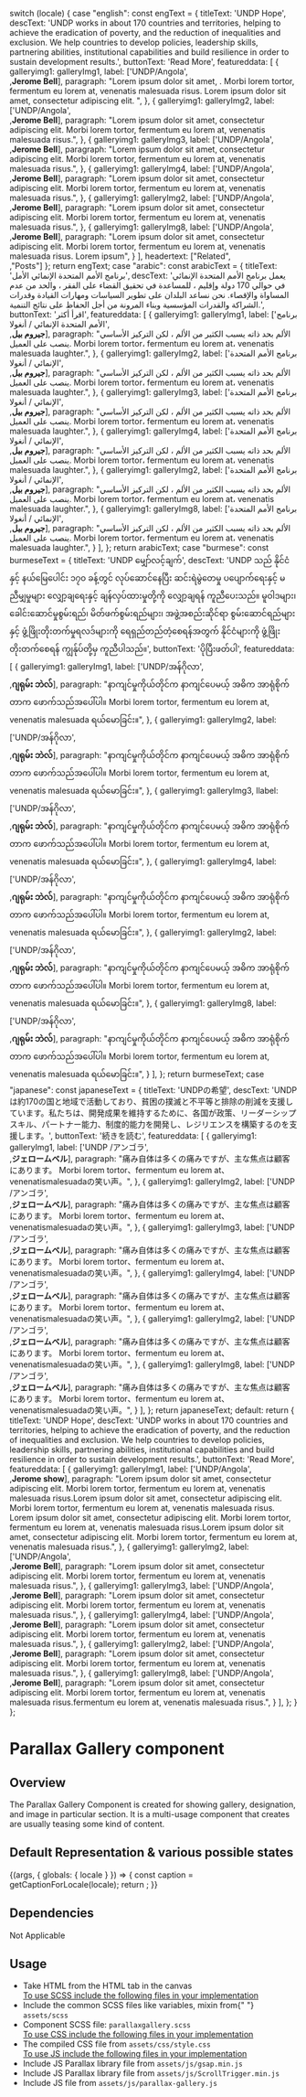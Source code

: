 
  switch (locale) {
    case "english":
      const engText = {
       titleText: 'UNDP Hope',
       descText: 'UNDP works in about 170 countries and territories, helping to achieve the eradication of poverty, and the reduction of inequalities and exclusion. We help countries to develop policies, leadership skills, partnering abilities, institutional capabilities and build resilience in order to sustain development results.',
       buttonText: 'Read More',
       featureddata: [
          {
          galleryimg1: galleryImg1,
          label: ['UNDP/Angola',<br/>,<strong>Jerome Bell</strong>],
          paragraph: "Lorem ipsum dolor sit amet, . Morbi lorem tortor, fermentum eu lorem at, venenatis malesuada risus. Lorem ipsum dolor sit amet, consectetur adipiscing elit. ",
          },
          {
          galleryimg1: galleryImg2,
          label: ['UNDP/Angola',<br/>,<strong>Jerome Bell</strong>],
          paragraph: "Lorem ipsum dolor sit amet, consectetur adipiscing elit. Morbi lorem tortor, fermentum eu lorem at, venenatis malesuada risus.",
          },
          {
          galleryimg1: galleryImg3,
          label: ['UNDP/Angola',<br/>,<strong>Jerome Bell</strong>],
          paragraph: "Lorem ipsum dolor sit amet, consectetur adipiscing elit. Morbi lorem tortor, fermentum eu lorem at, venenatis malesuada risus.",
          },
          {
          galleryimg1: galleryImg4,
          label: ['UNDP/Angola',<br/>,<strong>Jerome Bell</strong>],
          paragraph: "Lorem ipsum dolor sit amet, consectetur adipiscing elit. Morbi lorem tortor, fermentum eu lorem at, venenatis malesuada risus.",
          },
          {
          galleryimg1: galleryImg2,
          label: ['UNDP/Angola',<br/>,<strong>Jerome Bell</strong>],
          paragraph: "Lorem ipsum dolor sit amet, consectetur adipiscing elit. Morbi lorem tortor, fermentum eu lorem at, venenatis malesuada risus.",
          },
          {
          galleryimg1: galleryImg8,
          label: ['UNDP/Angola',<br/>,<strong>Jerome Bell</strong>],
          paragraph: "Lorem ipsum dolor sit amet, consectetur adipiscing elit. Morbi lorem tortor, fermentum eu lorem at, venenatis malesuada risus. Lorem ipsum",
          }
        ],
        headertext: ["Related",<br/>,"Posts"]
      };
      return engText;
    case "arabic":
      const arabicText = {
        titleText: 'برنامج الأمم المتحدة الإنمائي الأمل',
        descText: 'يعمل برنامج الأمم المتحدة الإنمائي في حوالي 170 دولة وإقليم ، للمساعدة في تحقيق القضاء على الفقر ، والحد من عدم المساواة والإقصاء. نحن نساعد البلدان على تطوير السياسات ومهارات القيادة وقدرات الشراكة والقدرات المؤسسية وبناء المرونة من أجل الحفاظ على نتائج التنمية.',
        buttonText: 'اقرأ أكثر',
        featureddata: [
          {
          galleryimg1: galleryImg1,
          label: ['برنامج الأمم المتحدة الإنمائي / أنغولا',<br/>,<strong>جيروم بيل</strong>],
          paragraph: "الألم بحد ذاته يسبب الكثير من الألم ، لكن التركيز الأساسي ينصب على العميل. Morbi lorem tortor، fermentum eu lorem at، venenatis malesuada laughter.",
          },
          {
          galleryimg1: galleryImg2,
          label: ['برنامج الأمم المتحدة الإنمائي / أنغولا',<br/>,<strong>جيروم بيل</strong>],
          paragraph: "الألم بحد ذاته يسبب الكثير من الألم ، لكن التركيز الأساسي ينصب على العميل. Morbi lorem tortor، fermentum eu  lorem at، venenatis malesuada laughter.",
          },
          {
          galleryimg1: galleryImg3,
          label: ['برنامج الأمم المتحدة الإنمائي / أنغولا',<br/>,<strong>جيروم بيل</strong>],
          paragraph: "الألم بحد ذاته يسبب الكثير من الألم ، لكن التركيز الأساسي ينصب على العميل. Morbi lorem tortor، fermentum eu lorem at، venenatis malesuada laughter.",
          },
          {
          galleryimg1: galleryImg4,
          label: ['برنامج الأمم المتحدة الإنمائي / أنغولا',<br/>,<strong>جيروم بيل</strong>],
          paragraph: "الألم بحد ذاته يسبب الكثير من الألم ، لكن التركيز الأساسي ينصب على العميل. Morbi lorem tortor، fermentum eu lorem at، venenatis malesuada laughter.",
          },
          {
          galleryimg1: galleryImg2,
          label: ['برنامج الأمم المتحدة الإنمائي / أنغولا',<br/>,<strong>جيروم بيل</strong>],
          paragraph: "الألم بحد ذاته يسبب الكثير من الألم ، لكن التركيز الأساسي ينصب على العميل. Morbi lorem tortor، fermentum eu lorem at، venenatis malesuada laughter.",
          },
          {
          galleryimg1: galleryImg8,
          label: ['برنامج الأمم المتحدة الإنمائي / أنغولا',<br/>,<strong>جيروم بيل</strong>],
          paragraph: "الألم بحد ذاته يسبب الكثير من الألم ، لكن التركيز الأساسي ينصب على العميل. Morbi lorem tortor، fermentum eu lorem at، venenatis malesuada laughter.",
          }
        ],
      };
      return arabicText;
    case "burmese":
      const burmeseText = {
        titleText: 'UNDP မျှော်လင့်ချက်',
        descText: 'UNDP သည် နိုင်ငံနှင့် နယ်မြေပေါင်း ၁၇၀ ခန့်တွင် လုပ်ဆောင်နေပြီး ဆင်းရဲမွဲတေမှု ပပျောက်ရေးနှင့် မညီမျှမှုများ လျှော့ချရေးနှင့် ချန်လှပ်ထားမှုတို့ကို လျှော့ချရန် ကူညီပေးသည်။ မူဝါဒများ၊ ခေါင်းဆောင်မှုစွမ်းရည်၊ မိတ်ဖက်စွမ်းရည်များ၊ အဖွဲ့အစည်းဆိုင်ရာ စွမ်းဆောင်ရည်များနှင့် ဖွံ့ဖြိုးတိုးတက်မှုရလဒ်များကို ရေရှည်တည်တံ့စေရန်အတွက် နိုင်ငံများကို ဖွံ့ဖြိုးတိုးတက်စေရန် ကျွန်ုပ်တို့မှ ကူညီပါသည်။',
        buttonText: 'ပိုပြီးဖတ်ပါ',
        featureddata: [
          {
          galleryimg1: galleryImg1,
          label: ['UNDP/အန်ဂိုလာ',<br/>,<strong>ဂျရုမ်း ဘဲလ်</strong>],
          paragraph: "နာကျင်မှုကိုယ်တိုင်က နာကျင်ပေမယ့် အဓိက အာရုံစိုက်တာက ဖောက်သည်အပေါ်ပါ။ Morbi lorem tortor, fermentum eu lorem at, venenatis malesuada ရယ်မောခြင်း။",
          },
          {
          galleryimg1: galleryImg2,
          label: ['UNDP/အန်ဂိုလာ',<br/>,<strong>ဂျရုမ်း ဘဲလ်</strong>],
          paragraph: "နာကျင်မှုကိုယ်တိုင်က နာကျင်ပေမယ့် အဓိက အာရုံစိုက်တာက ဖောက်သည်အပေါ်ပါ။ Morbi lorem tortor, fermentum eu lorem at, venenatis malesuada ရယ်မောခြင်း။",
          },
          {
          galleryimg1: galleryImg3,
          llabel: ['UNDP/အန်ဂိုလာ',<br/>,<strong>ဂျရုမ်း ဘဲလ်</strong>],
          paragraph: "နာကျင်မှုကိုယ်တိုင်က နာကျင်ပေမယ့် အဓိက အာရုံစိုက်တာက ဖောက်သည်အပေါ်ပါ။ Morbi lorem tortor, fermentum eu lorem at, venenatis malesuada ရယ်မောခြင်း။",
          },
          {
          galleryimg1: galleryImg4,
          label: ['UNDP/အန်ဂိုလာ',<br/>,<strong>ဂျရုမ်း ဘဲလ်</strong>],
          paragraph: "နာကျင်မှုကိုယ်တိုင်က နာကျင်ပေမယ့် အဓိက အာရုံစိုက်တာက ဖောက်သည်အပေါ်ပါ။ Morbi lorem tortor, fermentum eu lorem at, venenatis malesuada ရယ်မောခြင်း။",
          },
          {
          galleryimg1: galleryImg2,
          label: ['UNDP/အန်ဂိုလာ',<br/>,<strong>ဂျရုမ်း ဘဲလ်</strong>],
          paragraph: "နာကျင်မှုကိုယ်တိုင်က နာကျင်ပေမယ့် အဓိက အာရုံစိုက်တာက ဖောက်သည်အပေါ်ပါ။ Morbi lorem tortor, fermentum eu lorem at, venenatis malesuada ရယ်မောခြင်း။",
          },
          {
          galleryimg1: galleryImg8,
          label: ['UNDP/အန်ဂိုလာ',<br/>,<strong>ဂျရုမ်း ဘဲလ်</strong>],
          paragraph: "နာကျင်မှုကိုယ်တိုင်က နာကျင်ပေမယ့် အဓိက အာရုံစိုက်တာက ဖောက်သည်အပေါ်ပါ။ Morbi lorem tortor, fermentum eu lorem at, venenatis malesuada ရယ်မောခြင်း။",
          }
        ],
      };
      return burmeseText;
    case "japanese":
      const japaneseText = {
        titleText: 'UNDPの希望',
        descText: 'UNDPは約170の国と地域で活動しており、貧困の撲滅と不平等と排除の削減を支援しています。私たちは、開発成果を維持するために、各国が政策、リーダーシップスキル、パートナー能力、制度的能力を開発し、レジリエンスを構築するのを支援します。',
        buttonText: '続きを読む',
        featureddata: [
          {
          galleryimg1: galleryImg1,
          label: ['UNDP /アンゴラ',<br/>,<strong>ジェロームベル</strong>],
          paragraph: "痛み自体は多くの痛みですが、主な焦点は顧客にあります。 Morbi lorem tortor、fermentum eu lorem at、venenatismalesuadaの笑い声。",
          },
          {
          galleryimg1: galleryImg2,
          label: ['UNDP /アンゴラ',<br/>,<strong>ジェロームベル</strong>],
          paragraph: "痛み自体は多くの痛みですが、主な焦点は顧客にあります。 Morbi lorem tortor、fermentum eu lorem at、venenatismalesuadaの笑い声。",
          },
          {
          galleryimg1: galleryImg3,
          label: ['UNDP /アンゴラ',<br/>,<strong>ジェロームベル</strong>],
          paragraph: "痛み自体は多くの痛みですが、主な焦点は顧客にあります。 Morbi lorem tortor、fermentum eu lorem at、venenatismalesuadaの笑い声。",
          },
          {
          galleryimg1: galleryImg4,
          label: ['UNDP /アンゴラ',<br/>,<strong>ジェロームベル</strong>],
          paragraph: "痛み自体は多くの痛みですが、主な焦点は顧客にあります。 Morbi lorem tortor、fermentum eu lorem at、venenatismalesuadaの笑い声。",
          },
          {
          galleryimg1: galleryImg2,
          label: ['UNDP /アンゴラ',<br/>,<strong>ジェロームベル</strong>],
          paragraph: "痛み自体は多くの痛みですが、主な焦点は顧客にあります。 Morbi lorem tortor、fermentum eu lorem at、venenatismalesuadaの笑い声。",
          },
          {
          galleryimg1: galleryImg8,
          label: ['UNDP /アンゴラ',<br/>,<strong>ジェロームベル</strong>],
          paragraph: "痛み自体は多くの痛みですが、主な焦点は顧客にあります。 Morbi lorem tortor、fermentum eu lorem at、venenatismalesuadaの笑い声。",
          }
        ],
      };
      return japaneseText;
    default:
      return {
        titleText: 'UNDP Hope',
        descText: 'UNDP works in about 170 countries and territories, helping to achieve the eradication of poverty, and the reduction of inequalities and exclusion. We help countries to develop policies, leadership skills, partnering abilities, institutional capabilities and build resilience in order to sustain development results.',
        buttonText: 'Read More',
        featureddata: [
          {
          galleryimg1: galleryImg1,
          label: ['UNDP/Angola',<br/>,<strong>Jerome show</strong>],
          paragraph: "Lorem ipsum dolor sit amet, consectetur adipiscing elit. Morbi lorem tortor, fermentum eu lorem at, venenatis malesuada risus.Lorem ipsum dolor sit amet, consectetur adipiscing elit. Morbi lorem tortor, fermentum eu lorem at, venenatis malesuada risus. Lorem ipsum dolor sit amet, consectetur adipiscing elit. Morbi lorem tortor, fermentum eu lorem at, venenatis malesuada risus.Lorem ipsum dolor sit amet, consectetur adipiscing elit. Morbi lorem tortor, fermentum eu lorem at, venenatis malesuada risus.",
          },
          {
          galleryimg1: galleryImg2,
          label: ['UNDP/Angola',<br/>,<strong>Jerome Bell</strong>],
          paragraph: "Lorem ipsum dolor sit amet, consectetur adipiscing elit. Morbi lorem tortor, fermentum eu lorem at, venenatis malesuada risus.",
          },
          {
          galleryimg1: galleryImg3,
          label: ['UNDP/Angola',<br/>,<strong>Jerome Bell</strong>],
          paragraph: "Lorem ipsum dolor sit amet, consectetur adipiscing elit. Morbi lorem tortor, fermentum eu lorem at, venenatis malesuada risus.",
          },
          {
          galleryimg1: galleryImg4,
          label: ['UNDP/Angola',<br/>,<strong>Jerome Bell</strong>],
          paragraph: "Lorem ipsum dolor sit amet, consectetur adipiscing elit. Morbi lorem tortor, fermentum eu lorem at, venenatis malesuada risus.",
          },
          {
          galleryimg1: galleryImg2,
          label: ['UNDP/Angola',<br/>,<strong>Jerome Bell</strong>],
          paragraph: "Lorem ipsum dolor sit amet, consectetur adipiscing elit. Morbi lorem tortor, fermentum eu lorem at, venenatis malesuada risus.",
          },
          {
          galleryimg1: galleryImg8,
          label: ['UNDP/Angola',<br/>,<strong>Jerome Bell</strong>],
          paragraph: "Lorem ipsum dolor sit amet, consectetur adipiscing elit. Morbi lorem tortor, fermentum eu lorem at, venenatis malesuada risus.fermentum eu lorem at, venenatis malesuada risus.",
          }
        ],
      };
  }
};


<Meta title="Components/UI components/Gallery/Lightbox Gallery" />

<style>{`
  .subheading {
    font-weight: 600;
    font-size: 20px;
    color: #333333;
    line-height: 24px;
    margin-bottom: 12px;
    margin-top: 12px;
  }
  .sbdocs .sbdocs-p,
  .sbdocs .sbdocs-li{
    font-size: 1rem;
  }
  .sbdocs .sbdocs-h2 {
    border-bottom: none;
  }
  div[id^="story--molecules-text-authors"] {
    padding: 20px;
    box-shadow: rgb(0 0 0 / 10%) 0px 1px 3px 0px;
    border: 1px solid rgba(0, 0, 0, 0.1);
    margin: 25px 0px 40px;
    border-radius: 4px;
  }
`}</style>

# Parallax Gallery component

## Overview

The Parallax Gallery Component is created for showing gallery, designation, and image in particular section. It is a multi-usage component that creates are usually teasing some kind of content.

## Default Representation & various possible states

<Story name="Lightbox Gallery">
  {(args, { globals: { locale } }) => {
    const caption = getCaptionForLocale(locale);
    return <LightboxGallery 
        titleText={caption.titleText}
        descText={caption.descText}
        buttonText={caption.buttonText}
        data={caption.featureddata}
        {...args}
        ></LightboxGallery>;
  }}
</Story>

## Dependencies

Not Applicable

## Usage

<ul>
  <li>Take HTML from the HTML tab in the canvas</li>
  <u>To use SCSS include the following files in your implementation</u>
  <li>
    Include the common SCSS files like variables, mixin from{" "}
    <code>assets/scss</code>
  </li>
  <li>
    Component SCSS file: <code>parallaxgallery.scss</code>
  </li>
  <u>To use CSS include the following files in your implementation</u>
  <li>
    The compiled CSS file from <code>assets/css/style.css</code>
  </li>
  <u>To use JS include the following files in your implementation</u>
  <li>
    Include JS Parallax library file from <code>assets/js/gsap.min.js</code>
  </li>
  <li>
    Include JS Parallax library file from <code>assets/js/ScrollTrigger.min.js</code>
  </li>
  <li>
    Include JS file  from <code>assets/js/parallax-gallery.js</code>
  </li>
</ul>
